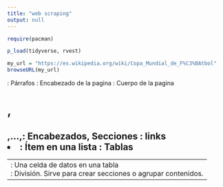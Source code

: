 ```yaml
---
title: "web scraping"
output: null
---
```

```r
require(pacman)

p_load(tidyverse, rvest)
```
```r
my_url = "https://es.wikipedia.org/wiki/Copa_Mundial_de_F%C3%BAtbol"
browseURL(my_url)
```
<p>: Párrafos
<head>: Encabezado de la pagina
<body>: Cuerpo de la pagina
<h1>, <h2>,...,<hi>: Encabezados, Secciones
<a>: links
<li>: Ítem en una lista
<table>: Tablas
<td>: Una celda de datos en una tabla
<div>: División. Sirve para crear secciones o agrupar contenidos.
<script>: Se utiliza para insertar o hacer referencia a un script
```r
my_html <- read_html(my_url)
my_html %>% html_elements("h2") %>% html_text()
```
Selección de elemento html usando xpath.
```r
my_html %>% html_nodes(xpath='//*[@id="Historia"]') %>% html_text()
```
```r
my_table <- my_html %>% html_nodes(xpath='//*[@id="mw-content-text"]/div[1]/table[2]') %>% html_table()
as.data.frame(my_table)
```
```r
my_html %>% html_nodes("a") %>% html_attr("title")
my_html %>% html_nodes("a") %>% html_attr("href")
```
